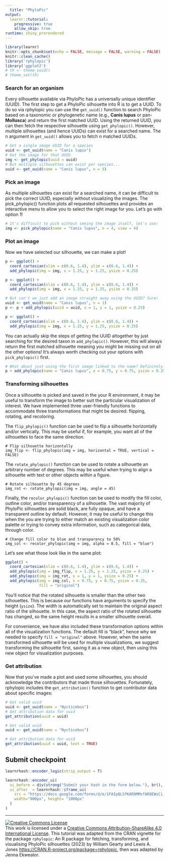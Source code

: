 ```yaml
---
  title: "PhyloPic"
output: 
  learnr::tutorial:
    progressive: true
    allow_skip: true
runtime: shiny_prerendered
---
```

  
```r
library(learnr)
knitr::opts_chunk$set(echo = FALSE, message = FALSE, warning = FALSE)
knitr::clean_cache()
library('rphylopic')
library('ggplot2')
# th <- theme_void() 
# theme_set(th)
```

### Search for an organism

Every silhouette available via PhyloPic has a universally unique identifier (UUID). The first step to get a PhyloPic silhouette into R is to get a UUID. To do so via rphylopic you can use the `get_uuid()` function to search PhyloPic based on a taxonomic or phylogenetic name (e.g., **Canis lupus** or pan-**Mollusca**) and return the first matched UUID. Using the returned UUID, you can then fetch the respective silhouette using `get_phylopic()`. However, multiple silhouettes (and hence UUIDs) can exist for a searched name. The n argument in `get_uuid()` allows you to fetch n matched UUIDs.

```r
# Get a single image UUID for a species
uuid <- get_uuid(name = "Canis lupus")
# Get the image for that UUID
img <- get_phylopic(uuid = uuid)
# But multiple silhouettes can exist per species...
uuid <- get_uuid(name = "Canis lupus", n = 5)
```

### Pick an image

As multiple silhouettes can exist for a searched name, it can be difficult to pick the correct UUID, especially without visualizing the images. The pick_phylopic() function plots all requested silhouettes and provides an interactive menu to allow you to select the right image for you. Let’s go with option 1!

```r
# It's difficult to pick without seeing the image itself, let's use:
img <- pick_phylopic(name = "Canis lupus", n = 4, view = 4)
```

### Plot an image
Now we have selected our silhouette, we can make a plot!

```r
p <- ggplot() +
  coord_cartesian(xlim = c(0.6, 1.4), ylim = c(0.6, 1.4)) +
  add_phylopic(img = img, x = 1.25, y = 1.25, ysize = 0.25)
```

```r
p <- ggplot() +
  coord_cartesian(xlim = c(0.6, 1.4), ylim = c(0.6, 1.4)) +
  add_phylopic(img = img, x = 1.25, y = 1.25, ysize = 0.25)
```

```r
# But can't we just add an image straight away using the UUID? Sure!
uuid <- get_uuid(name = "Canis lupus", n = 1)
p <- p + add_phylopic(uuid = uuid, x = 1, y = 1, ysize = 0.25)
```

```r
p <- ggplot() +
  coord_cartesian(xlim = c(0.6, 1.4), ylim = c(0.6, 1.4)) +
  add_phylopic(img = img, x = 1.25, y = 1.25, ysize = 0.25)
```

You can actually skip the steps of getting the UUID altogether by just searching for the desired taxon in `add_phylopic()`. However, this will always return the first matched silhouette meaning you might be missing out on all the other options! It’s always worth checking out your options with `pick_phylopic()` first.

```r
# What about just using the first image linked to the name? Definitely!
p + add_phylopic(name = "Canis lupus", x = 0.75, y = 0.75, ysize = 0.25)
```


### Transforming silhouettes

Once a silhouette is picked and saved in the your R environment, it may be useful to transform the image to better suit the particular visualization of interest. We have implemented three user-friendly functions to accommodate three transformations that might be desired: flipping, rotating, and recoloring.

The `flip_phylopic()` function can be used to flip a silhouette horizontally and/or vertically. This may be useful if, for example, you want all of the silhouettes to face the same direction.

```
# Flip silhouette horizontally
img_flip <- flip_phylopic(img = img, horizontal = TRUE, vertical = FALSE)
```

The `rotate_phylopic()` function can be used to rotate a silhouette an arbitrary number of degrees. This may be useful when trying to align a silhouette with text or other objects within a figure.

```
# Rotate silhouette by 45 degrees
img_rot <- rotate_phylopic(img = img, angle = 45)
```

Finally, the `recolor_phylopic()` function can be used to modify the fill color, outline color, and/or transparency of a silhouette. The vast majority of PhyloPic silhouettes are solid black, are fully opaque, and have a transparent outline by default. However, it may be useful to change this when the you are trying to either match an existing visualization color palette or trying to convey extra information, such as categorical data, through color.

```
# Change fill color to blue and transparency to 50%
img_col <- recolor_phylopic(img = img, alpha = 0.5, fill = "blue")
```

Let’s see what those look like in the same plot:
```r
ggplot() +
  coord_cartesian(xlim = c(0.6, 1.4), ylim = c(0.6, 1.4)) +
  add_phylopic(img = img_flip, x = 1.25, y = 1.25, ysize = 0.25) +
  add_phylopic(img = img_rot, x = 1, y = 1, ysize = 0.25) +
  add_phylopic(img = img_col, x = 0.75, y = 0.75, ysize = 0.25,
               fill = "original")
```

You’ll notice that the rotated silhouette is smaller than the other two silhouettes. This is because our functions have arguments to specify the height (`ysize`). The width is automatically set to maintain the original aspect ratio of the silhouette. In this case, the aspect ratio of the rotated silhouette has changed, so the same height results in a smaller silhouette overall.

For convenience, we have also included these transformation options within all of the visualization functions. The default fill is “black”, hence why we needed to specify `fill = "original"` above. However, when the same transformed silhouette will be used for multiple visualizations, we suggest transforming the silhouette first, saving it as a new object, then using this new object for visualization purposes.

### Get attribution
Now that you’ve made a plot and used some silhouettes, you should acknowledge the contributors that made those silhouettes. Fortunately, rphylopic includes the `get_attribution()` function to get contributor data about specific images:

```r
# Get valid uuid
uuid <- get_uuid(name = "Nycticebus")
# Get attribution data for uuid
get_attribution(uuid = uuid)
```


```r
# Get valid uuid
uuid <- get_uuid(name = "Nycticebus")
```

```r
# Get attribution data for uuid
get_attribution(uuid = uuid, text = TRUE)
```

## Submit checkpoint

```r
learnrhash::encoder_logic(strip_output = T)
```

```r
learnrhash::encoder_ui(
  ui_before = div(strong("Submit your hash in the form below."), br(), br()),
  ui_after  = learnrhash::iframe_ui(
    src = "https://docs.google.com/forms/d/e/1FAIpQLSfKAR9MMxfAR8EWsCi-U2Ow4SjsejLlAUba14FBsch-gox0Gg/viewform?usp=sf_link",
    width="900px", height= "1000px"
  )
)
```


* * *

<a rel="license" href="http://creativecommons.org/licenses/by-sa/4.0/"><img alt="Creative Commons License" style="border-width:0" src="https://i.creativecommons.org/l/by-sa/4.0/88x31.png" /></a><br />This work is licensed under a <a rel="license" href="http://creativecommons.org/licenses/by-sa/4.0/">Creative Commons Attribution-ShareAlike 4.0 International License</a>. This tutorial was adapted from the CRAN vignette for  the package `rphylopic`: An R package for fetching, transforming, and visualising PhyloPic silhouettes (2023) by William Gearty and Lewis A. Jones [https://CRAN.R-project.org/package=rphylopic]([https://CRAN.R-project.org/package=rphylopic), then was adapted by Jenna Ekwealor.

  
